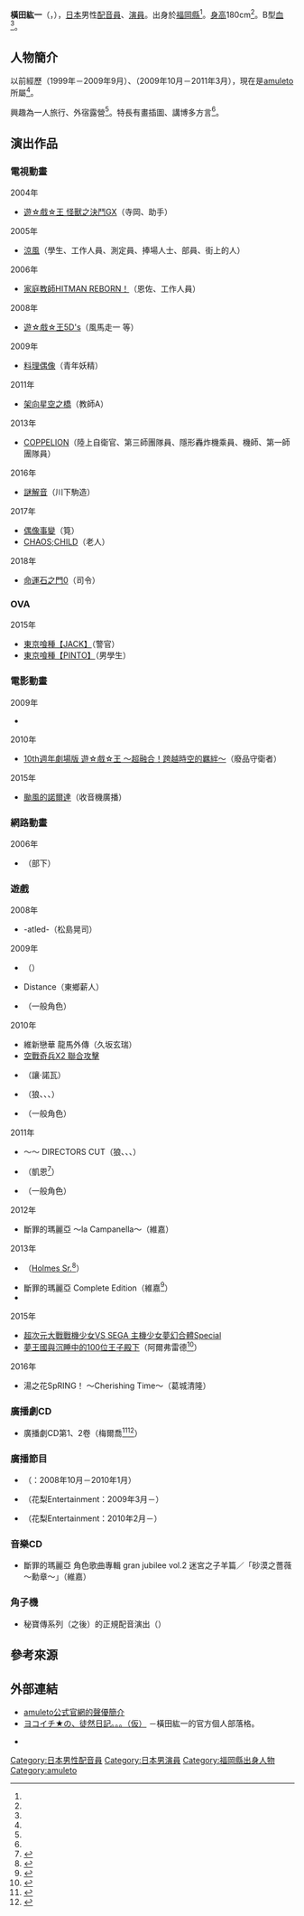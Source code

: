 {{multiple issues|
{{Notability Unreferenced|time=2016-08-15T15:26:05+00:00}}
{{Primarysources|time=2016-08-15T15:26:05+00:00}}
}}
{{noteTA|G1=Anime}}
{{配音員
|姓名= 橫田紘一
|圖片= 
|尺寸= 
|替代= 
|簡介= 
|本名= 
|外文名= 横田 紘一
|外文= ja
|羅馬拼音= 
|英文名= 
|暱稱= 
|藝名= 
|國籍= 
|籍貫= 
|出生地= 
|出身地= {{JPN}}[[福岡縣|福岡縣]]
|死歿地= 
|出生名= 
|生年= 
|生月= 2
|生日= 2
|歿年= 
|歿月= 
|歿日= 
|血型= B型
|配演語言= 
|教育程度= 
|母校= 
|所屬= [[amuleto|amuleto]]
|宗教信仰= 
|配偶= 
|活躍年代= 
|出道作= 
|代表作= '''動畫'''<br />風馬走一（[[遊戲王5D's|遊☆戲☆王5D's]]）<hr />'''遊戲'''<br />維嘉（{{link-ja|斷罪的瑪麗亞|断罪のマリア}}系列）
|網站= 
|其他= 
|module= {{japanese|embed=yes|横田 紘一|よこた こういち|Yokota Kōichi}}
}}
'''橫田紘一'''（{{lang-ja|横田 紘一}}，{{bd||2月2日<ref name="amuleto-pro">{{Cite news|date=|url=http://amuleto.jp/talents/YokotaKoichi.html|title=amuleto公式官網的聲優簡介|work=|publisher=[[amuleto|amuleto]]|accessdate=2016-08-16|language=ja|archive-date=2021-01-11|archive-url=https://web.archive.org/web/20210111023450/http://amuleto.jp/talents/yokotakoichi.html|dead-url=no}}</ref>||}}），[[日本|日本]]男性[[配音員|配音員]]、[[演員|演員]]。出身於[[福岡縣|福岡縣]]<ref name="amuleto-pro" />。[[身高|身高]]180cm<ref name="amuleto-pro" />。B型[[血型|血]]<ref name="amuleto-pro" />。

== 人物簡介 ==
以前經歷{{link-ja|Bring-up|ブリングアップ}}（1999年－2009年9月）、{{link-ja|DAP Production|ドワンゴアーティストプロダクション}}（2009年10月－2011年3月），現在是[[amuleto|amuleto]]所屬<ref name="amuleto-pro" />。

興趣為一人旅行、外宿露營<ref name="amuleto-pro" />。特長有畫插圖、講博多方言<ref name="amuleto-pro" />。

== 演出作品 ==
=== 電視動畫 ===
; 2004年
* [[遊戲王|遊☆戲☆王 怪獸之決鬥GX]]（寺岡、助手）
; 2005年
* [[涼風|涼風]]（學生、工作人員、測定員、捧場人士、部員、街上的人）
; 2006年
* [[家庭教師HITMAN_REBORN!|家庭教師HITMAN REBORN！]]（恩佐、工作人員）
; 2008年
* [[遊戲王5D's|遊☆戲☆王5D's]]（風馬走一 等）
; 2009年
* [[料理偶像|料理偶像]]（青年妖精）
; 2011年
* [[架向星空之橋|架向星空之橋]]（教師A）
; 2013年
* [[核爆末世錄|COPPELION]]（陸上自衛官、第三師團隊員、隱形轟炸機乘員、機師、第一師團隊員）
; 2016年
* [[謎解音|謎解音]]（川下駒造）
; 2017年
* [[偶像事變|偶像事變]]（筧）<!--1月29日-->
* [[CHAOS;CHILD|CHAOS;CHILD]]（老人）<!--2月1日-->
; 2018年
* [[命運石之門|命運石之門0]]（司令）<!--5月3日-->

=== OVA ===
; 2015年
* [[東京喰種|東京喰種【JACK】]]（警官）
* [[東京喰種|東京喰種【PINTO】]]（男學生）

=== 電影動畫 ===
; 2009年
* {{link-ja|The Asylum Session|アジール・セッション}}
; 2010年
* [[10th週年劇場版_遊戲王_～超融合！跨越時空的羈絆～|10th週年劇場版 遊☆戲☆王 ～超融合！跨越時空的羈絆～]]（廢品守衛者）
; 2015年
* [[颱風的諾爾達|颱風的諾爾達]]（收音機廣播）

=== 網路動畫 ===
; 2006年
* {{link-ja|星空奇蹟|星空キセキ}}（部下）

=== 遊戲 ===
; 2008年
* -atled-（松島晃司）
; 2009年
* {{link-ja|斷罪的瑪麗亞|断罪のマリア}}（{{lang|ja|ヴェガ}}）
* Distance（東鄉薪人）
* {{link-ja|遊戲王5D's 雙重戰力4|遊☆戯☆王ファイブディーズ タッグフォース4|遊☆戲☆王5D's 雙重戰力4}}（一般角色）
; 2010年
* 維新戀華 龍馬外傳（久坂玄瑞）
* [[空戰奇兵X2_聯合攻擊|空戰奇兵X2 聯合攻擊]]
* {{link-ja|絕對英雄改造計畫|絶対ヒーロー改造計画}}（讓·諾瓦）
* {{link-ja|格林童話絕對迷宮 ～七把鑰匙與樂園少女～|絶対迷宮グリム 〜七つの鍵と楽園の乙女〜}}（狼、{{lang|ja|ヴァンデラー}}、{{lang|ja|ゴールドドラゴン}}、{{lang|ja|ハインリヒ}}）
* {{link-ja|遊戲王5D's 雙重戰力5|遊☆戯☆王ファイブディーズ タッグフォース5|遊☆戲☆王5D's 雙重戰力5}}（一般角色）
; 2011年
* {{lang|ja|絶対迷宮グリム}} ～{{lang|ja|七つの鍵と楽園の乙女}}～ DIRECTORS CUT（狼、{{lang|ja|ヴァンデラー}}、{{lang|ja|ゴールドドラゴン}}、{{lang|ja|ハインリヒ}}）
* {{link-ja|超越未來導正時箭 -FIX THE TIME ARROWS-|ビヨンド ザ フューチャー フィックス ザ タイム アロー}}（凱恩<ref>{{Cite web|publisher=『超越未來導正時箭 -FIX THE TIME ARROWS-』公式官網|url=http://5pb.jp/games/btf/|title=登場人物|accessdate=2016-08-15|language=ja|archive-date=2020-12-25|archive-url=https://web.archive.org/web/20201225011855/http://5pb.jp/games/btf/|dead-url=no}}</ref>）
* {{link-ja|遊戲王5D's 雙重戰力6|遊☆戯☆王ファイブディーズ タッグフォース6|遊☆戲☆王5D's 雙重戰力6}}（一般角色）
; 2012年
* 斷罪的瑪麗亞 ～la Campanella～（維嘉）
; 2013年
* {{link-ja|英國偵探Mysteria|英国探偵ミステリア}}（[[歇洛克·福爾摩斯|Holmes Sr.]]<ref>{{Cite web|publisher=『英國偵探Mysteria』公式官網|url=http://mysteria.maql.co.jp/character/index11.html|title=登場人物：Holmes Sr.|accessdate=2016-08-15|language=ja|deadurl=yes|archiveurl=https://archive.is/20130501091551/http://mysteria.maql.co.jp/character/index11.html|archivedate=2013-05-01}}</ref>）
* 斷罪的瑪麗亞 Complete Edition（維嘉<ref>{{Cite web|publisher=『斷罪的瑪麗亞 Complete Edition』公式官網|url=http://maria.karin-e.jp/dc/02_chara/11.htm|title=登場人物：維嘉|accessdate=2016-08-15|language=ja|archive-date=2019-08-06|archive-url=https://web.archive.org/web/20190806062357/http://maria.karin-e.jp/dc/02_chara/11.htm|dead-url=no}}</ref>）
* {{link-ja|DISORDER6|DISORDER6}}
; 2015年
* [[超次元大戰戰機少女VS_SEGA_主機少女夢幻合體Special|超次元大戰戰機少女VS SEGA 主機少女夢幻合體Special]]
* [[夢王國與沉睡中的100位王子殿下|夢王國與沉睡中的100位王子殿下]]（阿爾弗雷德<ref>{{Cite web|publisher=『夢王國與沉睡中的100位王子殿下』公式官網|title=登場人物|url=http://www.yume-100.com/character/profile/alfred.html|accessdate=2016-08-15|language=ja|archive-url=https://web.archive.org/web/20160416003742/http://www.yume-100.com/character/profile/alfred.html|archive-date=2016-04-16|dead-url=yes}}</ref>）
; 2016年
* 湯之花SpRING！ ～Cherishing Time～（葛城清隆）

=== 廣播劇CD ===
* {{link-ja|少年王女|少年王女}} 廣播劇CD第1、2卷（梅爾喬<ref>{{Cite web|author=橫田紘一|date=2017-01-27|url=http://twitter.com/yokotakamikitta/status/824699582466519040|title=2017年1月26日11:24 (JST)|publisher=[[Twitter|Twitter]]|accessdate=2017-03-29|language=ja|archive-date=2020-02-05|archive-url=https://web.archive.org/web/20200205230223/https://twitter.com/yokotakamikitta/status/824699582466519040|dead-url=no}}</ref><ref>{{Cite web|author=橫田紘一|date=2017-03-28|url=http://twitter.com/yokotakamikitta/status/846434553501696001|title=2017年3月27日11:51 (JST)|publisher=Twitter|accessdate=2017-03-29|language=ja|archive-date=2020-02-05|archive-url=https://web.archive.org/web/20200205230228/https://twitter.com/yokotakamikitta/status/846434553501696001|dead-url=no}}</ref>）

=== 廣播節目 ===
* {{lang|ja|ヘルファイアラジオ}}（{{link-ja|花梨Entertainment|花梨エンターテイメント}}：2008年10月－2010年1月）
* {{lang|ja|思い出喫茶ヴォヤージュ}}（花梨Entertainment：2009年3月－）
* {{lang|ja|おとぎラジオ}}（花梨Entertainment：2010年2月－）

=== 音樂CD ===
* 斷罪的瑪麗亞 角色歌曲專輯 gran jubilee vol.2 迷宮之子羊篇／「砂漠之薔薇 ～{{lang|ja|キズノ}}勳章～」（維嘉）

=== 角子機 ===
* 秘寶傳系列（{{link-ja|秘寶傳 ～被風印的女神～|秘宝伝〜封じられた女神〜}}之後）的正規配音演出（{{lang|ja|ハルト}}）

== 參考來源 ==
{{reflist}}

== 外部連結 ==
* [http://amuleto.jp/talents/YokotaKoichi.html amuleto公式官網的聲優簡介] {{Wayback|url=http://amuleto.jp/talents/YokotaKoichi.html |date=20210111023450 }} {{ja icon}}
* [http://ameblo.jp/yoko-one/ ヨコイチ★の、徒然日記。。。（仮）] {{Wayback|url=http://ameblo.jp/yoko-one/ |date=20190612004339 }} {{ja icon}}－橫田紘一的官方個人部落格。
* {{Twitter|yokotakamikitta}} {{ja icon}}

{{amuleto}}
{{DEFAULTSORT:Yokota Kōichi}}
[[Category:日本男性配音員|Category:日本男性配音員]]
[[Category:日本男演員|Category:日本男演員]]
[[Category:福岡縣出身人物|Category:福岡縣出身人物]]
[[Category:amuleto|Category:amuleto]]